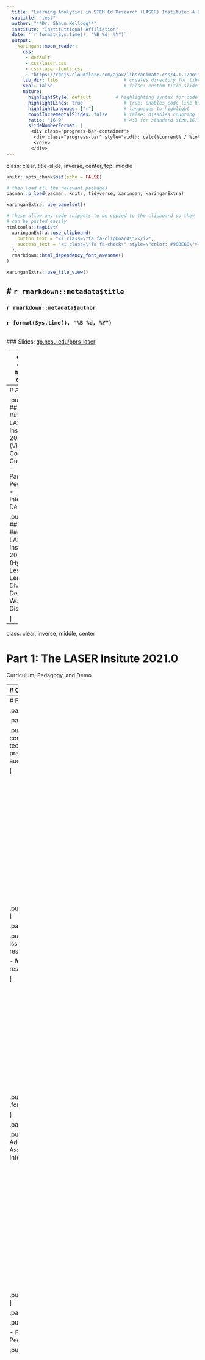 ```yaml
---
  title: "Learning Analytics in STEM Ed Research (LASER) Institute: A Deeper Dive into Curriculum & Pedagogy"
  subtitle: "test" 
  author: "**Dr. Shaun Kellogg**"
  institute: "Instituttional Affiliation"
  date: '`r format(Sys.time(), "%B %d, %Y")`'
  output:
    xaringan::moon_reader:
      css:
       - default
       - css/laser.css
       - css/laser-fonts.css
       - "https://cdnjs.cloudflare.com/ajax/libs/animate.css/4.1.1/animate.min.css"
      lib_dir: libs                        # creates directory for libraries
      seal: false                          # false: custom title slide
      nature:
        highlightStyle: default         # highlighting syntax for code
        highlightLines: true               # true: enables code line highlighting
        highlightLanguage: ["r"]           # languages to highlight
        countIncrementalSlides: false      # false: disables counting of incremental slides
        ratio: "16:9"                      # 4:3 for standard size,16:9
        slideNumberFormat: |
         <div class="progress-bar-container">
          <div class="progress-bar" style="width: calc(%current% / %total% * 100%);">
          </div>
         </div>
---
```

class: clear, title-slide, inverse, center, top, middle

```r
knitr::opts_chunk$set(echo = FALSE)
```

```r
# then load all the relevant packages
pacman::p_load(pacman, knitr, tidyverse, xaringan, xaringanExtra)
```

```r
xaringanExtra::use_panelset()
```

```r
# these allow any code snippets to be copied to the clipboard so they 
# can be pasted easily
htmltools::tagList(
  xaringanExtra::use_clipboard(
    button_text = "<i class=\"fa fa-clipboard\"></i>",
    success_text = "<i class=\"fa fa-check\" style=\"color: #90BE6D\"></i>",
  ),
  rmarkdown::html_dependency_font_awesome()
)
```
```r
xaringanExtra::use_tile_view()

```

# `r rmarkdown::metadata$title`
----
### `r rmarkdown::metadata$author`
### `r format(Sys.time(), "%B %d, %Y")`
<br>
### Slides: [go.ncsu.edu/pprs-laser](https://www.fi.ncsu.edu/projects/laser-institute/)

---
class: clear, middle, center

.center[ ## .font130[.center[**Meet the Team**]]

<img src="img/LASERteam.png" height="450px"/>]


---
# Agenda

.pull-left[
## Part 1
### The LASER Institute 2021.0 (Virtual) 
- Core Curriculum 
- Pandemic Pedagogy   
- Interactive Demo  
]

.pull-right[
## Part 2 
### LASER Institute 2022.0 (Hybrid) 
- Lessons Learned
- Diving Deeper   
- Workshop Discussion

]


---
class: clear, inverse, middle, center

# Part 1: The LASER Insitute 2021.0 

Curriculum, Pedagogy, and Demo


---
# Core Curriculum 

.panelset[

.panel[.panel-name[Target Learners]

.pull-left[
The [LASER Institute](https://www.fi.ncsu.edu/projects/laser-institute/) is a **professional development program** for: 
- STEM Education researchers;
- relatively new to LA; 
- with a basic grasp of stats; and,
- time and dedication to grow professionally.
]

.pull-right[
<img src="img/2021-scholars.png" height="350px"/>
]
]




.panel[.panel-name[Program Goals]

1. **Disciplinary Knowledge**: Deepen understanding of LA methodologies, literature, applications and ethical issues as they relate to STEM education and equity.

2. **Technical Skills:** Develop proficiency with R,  GitHub and other tools for collaboration, reproducible research and computational analysis.

3. **Social Capital:** Expand their professional networks, connecting with researchers and experts in LA related fields, as well as other scholars focused on STEM education.

]

.panel[.panel-name[Content Areas]

.pull-left[
### Discplinary
- [What is LA?](https://youtu.be/gKM3T_CzC10) 
- Data Sources in LA
- Research-Practice Partnerships
- Analytics Workflows
- Legal & Ethical Considerations
]


.pull-right[
### Methodological
- Foundations
- Data Visualization
- Machine Learning
- Text Mining
- Network Analysis
]

]


.panel[.panel-name[Learning Objectives]

- Identify STEM research **questions/problems** addressed by LA

- Work with new types of STEM **data sources** these questions/problems

- Apply **computational techniques** to prepare, explore and model STEM data

- Evaluate the **technical feasibility and ethical issues** associated with these data and techniques

- Develop a **collaborative research agenda** in that seeks to address challenges in STEM education from a LA lens

]

]


---
# Pandemic Pedagogy

.panelset[

.panel[.panel-name[Learning Labs]

.pull-left[
Provide hands-on experience with R to: 
- conduct reproducible research 
- apply computational techniques
- work with big (and small) data 
- solve practical problems 
- communicate findings to varied audiences

]

.pull-right[
<img src="img/learning-labs.png" height="350px"/>
]
]



.panel[.panel-name[Guest Speakers]

.pull-left[
Discuss topics addressing both: 
- **Disciplinary** issues and concepts that distinguish LA from other research and teaching fields

- **Methodological** overviews and applications in their own research and practice

]

.pull-right[
<img src="img/laser-keynote.png" height="300px"/>
.font80[.center[[2021 LASER Keynote](https://youtu.be/gKM3T_CzC10)]]
]



]

.panel[.panel-name[Affinity Groups]

.pull-left[
Foster collaborations around shared goals, like: 
- Advanced Technologies
- Engagement Online
- Assessment and LA
- Social and Affective Domains  
- Intersection of DEI and LA
]

.pull-right[
<img src="img/affinity-groups.png" height="350px"/>
]
]




.panel[.panel-name[Online Community]

.pull-left[
Provide follow-up through:

- Facilitated discussions 
- Zoom webinars & workshops
- Peer review activities
- Resource repository 
]

.pull-right[<img style="float: left; padding: 25px;" src="img/scholarslack.png" height="400px"/>]

]

]


---
class: clear, middle, center

.center[ ## .font130[.navy[.center[**Interactive Demo!**]]]

https://go.ncsu.edu/pprs-demo
]

---
class: clear, inverse, middle, center

# Part 2: The LASER Insitute 2022.0 

Lessons Learned, Instructional Shifts, and Discussion


---
# Lessons Learned

.panelset[

.panel[.panel-name[Disciplinary Knowledge]


.pull-left[
## All Aboard

<img src="img/lines.png" height="300px"/>

]


.pull-right[
## Digging Deeper
*“...it would have been helpful to have to select one ‘track’ so we could have **opportunities to really deepen our understanding of one method** and get some additional hands-on time with it.”*
]

]


.panel[.panel-name[Tech(nical) Skills]


.pull-left[
## impRoved proficiency
- *"**I understand R more closely now** and the myriad functions and features that can be used to wrangle, clean, and visualize data."*

- *“**The labs were critical** in developing my proficiency, particularly with the guidance of an instructor present."*
]


.pull-right[
## Too Much Tech

<img style="float: left; padding: 30px;" src="img/Rlogo.png" height="125px"/>

<img style="float: left; padding: 30px;" src="img/moodle.png" height="125px"/>

<img style="float: left; padding: 30px;" src="img/zoom.png" height="125px"/>

<img style="float: left; padding: 30px;" src="img/flipgrid.png" height="125px"/>

<img style="float: left; padding: 30px;" src="img/Octocat.png" height="125px"/>

<img style="float: left; padding: 30px;" src="img/slack.png" height="125px"/>

<img style="float: left; padding: 30px;" src="img/poll-everywhere.png" height="125px"/>

<img style="float: left; padding: 30px;" src="img/twitter-api.png" height="125px"/>

]
]



.panel[.panel-name[Social Capital]
.pull-left[
## A Good Start 
*“Just by **working with others in the labs and having discussions in the affinity groups was very helpful.** I've gained some LinkedIn and Twitter connections and have looked forward to that."*

]


.pull-right[
## Sustaining Connections
*“I think regular check-ins and additional workshops throughout the year will be very helpful... **organize meetups or invite scholars to virtual events** over the next year and collaboration will continue to grow stronger.”
”*
]

]


]

---
# Diving Deeper

.panelset[

.panel[.panel-name[Learning Labs]
Each Content Area (e.g. Data Viz, Text Mining, Machine Learning) will consist of four progressively sequenced Learning Labs that include: 
- **Intro Workshop** to summarize core concepts and practice key R skills
- **Essential reading(s)** and discussions that unpack core concepts
- **Guided practice** with key R skills consisting of a [Case Study](https://laser-institute.github.io/aera-workshop/pages/text-mining-demo.html) (ML, TM, and SNA) or [tutorial](https://rstudio.cloud/learn/primers) (FLA, VIZ)
- **Independent analysis** that applies the concepts/skills to a dataset provided or their own 
- A **badge/microcredential** that demonstrates their competency


]


.panel[.panel-name[Guest Speakers]

Our Guest Speaker series will feature authors of the recently updated [Handbook of Learning Analytics](https://www.solaresearch.org/publications/hla-22/) presented by their author(s) presenting topics such as: 
- What is learning analytics?
- Learning Analytics for Understanding and Supporting Collaboration
- Data Literacy and Learning Analytics
- Learning Analytics and Learning at Scale
- Fairness, Absence of Bias, and Equity in Learning Analytics

]



.panel[.panel-name[Community Building]

We've partnered with [Participate, Inc.](https://www.participate.com) to help us: 
- develop in-person and online **community-building activities**
- organize **affinity groups** for collaborative research 
- structure monthly **progress updates** with scholars
- facilitate online **discussions forums** 

]


]


---
class: clear, middle, center

.center[ ## .font130[.navy[.center[**Summer Workshop Discussion**]]]

https://go.ncsu.edu/laser-schedule
]


---
class: clear, center

## .font130[.center[**Thank you!**]]


.center[<img style="border-radius:50%;" src="img/shaun.jpeg" height="200px"/><br/>**Shaun Kellogg**<br/><mailto:sbkellog@ncsu.edu>]

.pull-left-narrow[.center[<img style="border-radius: 50%;" src="https://www.nsf.gov/images/logos/NSF_4-Color_bitmap_Logo.png" height="150px"/> ]]

.pull-right-wide[
.left[.font70[

This work was supported by the National Science Foundation grant DRL-2025090 (ECR:BCSER). Any opinions, findings, and conclusions expressed in this material are those of the authors and do not necessarily reflect the views of the National Science Foundation.
]]
]